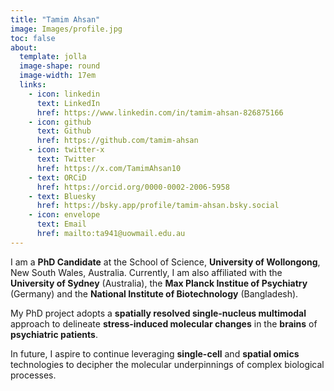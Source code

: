 ```yaml
---
title: "Tamim Ahsan"
image: Images/profile.jpg
toc: false
about:
  template: jolla
  image-shape: round
  image-width: 17em
  links: 
    - icon: linkedin
      text: LinkedIn
      href: https://www.linkedin.com/in/tamim-ahsan-826875166
    - icon: github
      text: Github
      href: https://github.com/tamim-ahsan
    - icon: twitter-x
      text: Twitter
      href: https://x.com/TamimAhsan10
    - text: ORCiD
      href: https://orcid.org/0000-0002-2006-5958 
    - text: Bluesky
      href: https://bsky.app/profile/tamim-ahsan.bsky.social
    - icon: envelope
      text: Email
      href: mailto:ta941@uowmail.edu.au
---
```


I am a **PhD Candidate** at the School of Science, **University of Wollongong**, New South Wales, Australia. Currently, I am also affiliated with the **University of Sydney** (Australia), the **Max Planck Institue of Psychiatry** (Germany) and the **National Institute of Biotechnology** (Bangladesh). 

My PhD project adopts a **spatially resolved single-nucleus multimodal** approach to delineate **stress-induced molecular changes** in the **brains** of **psychiatric patients**.

In future, I aspire to continue leveraging **single-cell** and **spatial omics** technologies to decipher the molecular underpinnings of complex biological processes. 